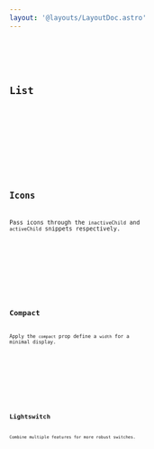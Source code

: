 ```yaml
---
layout: '@layouts/LayoutDoc.astro'
---
```




<Preview client:load>
	<Fragment slot="preview">
		<Example client:load />
	</Fragment>
	<Fragment slot="code">
		<Code code={ExampleRaw} lang="svelte" />
	</Fragment>
</Preview>

## List

<Preview client:load>
	<Fragment slot="preview">
		<ExampleList client:load />
	</Fragment>
	<Fragment slot="code">
		<Code code={ExampleListRaw} lang="svelte" />
	</Fragment>
</Preview>

## Icons

Pass icons through the `inactiveChild` and `activeChild` snippets respectively.

<Preview client:load>
	<Fragment slot="preview">
		<ExampleIcons client:load />
	</Fragment>
	<Fragment slot="code">
		<Code code={ExampleIconsRaw} lang="svelte" />
	</Fragment>
</Preview>

## Compact

Apply the `compact` prop define a `width` for a minimal display.

<Preview client:load>
	<Fragment slot="preview">
		<ExampleCompact client:load />
	</Fragment>
	<Fragment slot="code">
		<Code code={ExampleCompactRaw} lang="svelte" />
	</Fragment>
</Preview>

## Lightswitch

Combine multiple features for more robust switches.

<Preview client:load>
	<Fragment slot="preview">
		<ExampleLightswitch client:load />
	</Fragment>
	<Fragment slot="code">
		<Code code={ExampleLightswitchRaw} lang="svelte" />
	</Fragment>
</Preview>
